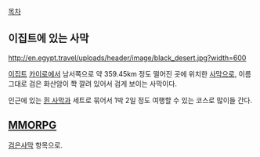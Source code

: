 [[목차]]

== 이집트에 있는 사막 ==
http://en.egypt.travel/uploads/header/image/black_desert.jpg?width=600

[[이집트]] [[카이로]]에서 남서쪽으로 약 359.45km 정도 떨어진 곳에 위치한 [[사막]]으로, 이름 그대로 검은 화산암이 쫙 깔려 있어서 검게 보이는 사막이다.

인근에 있는 [[흰 사막]]과 세트로 묶어서 1박 2일 정도 여행할 수 있는 코스로 많이들 간다.

== [[MMORPG]] ==
[[검은사막]] 항목으로.
